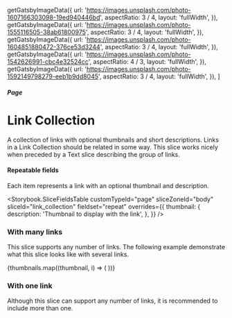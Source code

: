


  getGatsbyImageData({
    url: 'https://images.unsplash.com/photo-1607166303098-19ed940446bd',
    aspectRatio: 3 / 4,
    layout: 'fullWidth',
  }),
  getGatsbyImageData({
    url: 'https://images.unsplash.com/photo-1555116505-38ab61800975',
    aspectRatio: 3 / 4,
    layout: 'fullWidth',
  }),
  getGatsbyImageData({
    url: 'https://images.unsplash.com/photo-1604851880472-376ce53d3244',
    aspectRatio: 3 / 4,
    layout: 'fullWidth',
  }),
  getGatsbyImageData({
    url: 'https://images.unsplash.com/photo-1542626991-cbc4e32524cc',
    aspectRatio: 4 / 3,
    layout: 'fullWidth',
  }),
  getGatsbyImageData({
    url: 'https://images.unsplash.com/photo-1592149798279-eeb1b9dd8045',
    aspectRatio: 3 / 4,
    layout: 'fullWidth',
  }),
]

<Meta title="Pages/Link Collection" component={PageBodyLinkCollection} />

##### Page

# Link Collection

A collection of links with optional thumbnails and short descriptions. Links in
a Link Collection should be related in some way. This slice works nicely when
preceded by a Text slice describing the group of links.

#### Repeatable fields

Each item represents a link with an optional thumbnail and description.

<Storybook.SliceFieldsTable
  customTypeId="page"
  sliceZoneId="body"
  sliceId="link_collection"
  fieldset="repeat"
  overrides={{
    thumbnail: {
      description: 'Thumbnail to display with the link',
    },
  }}
/>

### With many links

This slice supports any number of links. The following example demonstrate what
this slice looks like with several links.

<Canvas withSource="none">
  <Story name="With many links">
    <PageBodyLinkCollection nextSharesBg={false}>
      {thumbnails.map((thumbnail, i) => (
        <PageBodyLinkCollection.Link
          key={i}
          name={titleize(faker.lorem.words(3))}
          description={faker.lorem.sentence()}
          href="#"
          thumbnailData={thumbnail}
        />
      ))}
    </PageBodyLinkCollection>
  </Story>
</Canvas>

### With one link

Although this slice can support any number of links, it is recommended to
include more than one.

<Canvas withSource="none">
  <Story name="With one link">
    <PageBodyLinkCollection nextSharesBg={false}>
      <PageBodyLinkCollection.Link
        name={titleize(faker.lorem.words(3))}
        description={faker.lorem.sentence()}
        href="#"
        thumbnailData={thumbnails[0]}
      />
    </PageBodyLinkCollection>
  </Story>
</Canvas>
